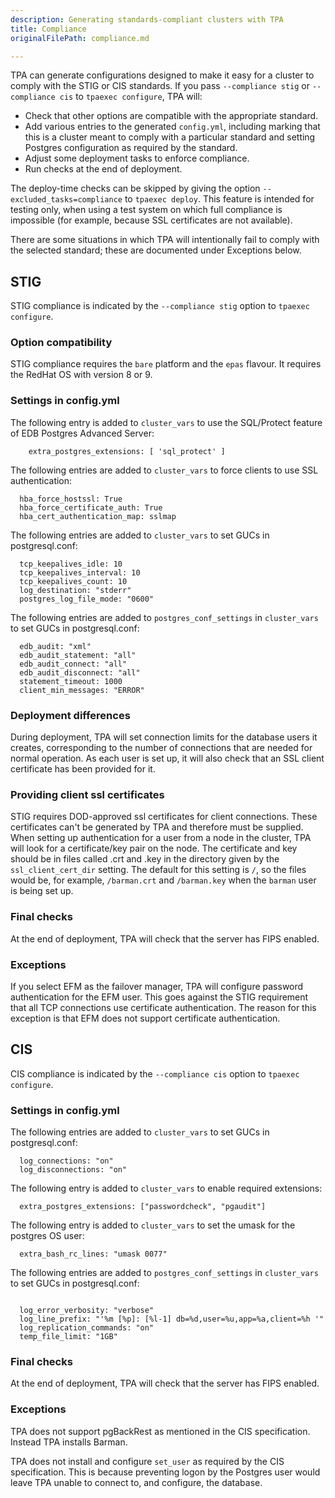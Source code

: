 ```yaml
---
description: Generating standards-compliant clusters with TPA
title: Compliance
originalFilePath: compliance.md

---
```


TPA can generate configurations designed to make it easy for a
cluster to comply with the STIG or CIS standards. If you pass
`--compliance stig` or `--compliance cis` to `tpaexec configure`,
TPA will:

-   Check that other options are compatible with the appropriate
    standard.
-   Add various entries to the generated `config.yml`, including
    marking that this is a cluster meant to comply with a particular
    standard and setting Postgres configuration as required by
    the standard.
-   Adjust some deployment tasks to enforce compliance.
-   Run checks at the end of deployment.

The deploy-time checks can
be skipped by giving the option `--excluded_tasks=compliance` to `tpaexec
deploy`. This feature is intended for testing only, when using a test
system on which full compliance is impossible (for example,
because SSL certificates are not available).

There are some situations in which TPA will intentionally fail to
comply with the selected standard; these are documented under Exceptions
below.

## STIG

STIG compliance is indicated by the `--compliance stig` option to
`tpaexec configure`.

### Option compatibility

STIG compliance requires the `bare` platform and the `epas` flavour.
It requires the RedHat OS with version 8 or 9.

### Settings in config.yml

The following entry is added to `cluster_vars` to use the SQL/Protect
feature of EDB Postgres Advanced Server:

```
    extra_postgres_extensions: [ 'sql_protect' ]
```

The following entries are added to `cluster_vars` to force clients
to use SSL authentication:

```
  hba_force_hostssl: True
  hba_force_certificate_auth: True
  hba_cert_authentication_map: sslmap
```

The following entries are added to `cluster_vars` to set GUCs in
postgresql.conf:

```
  tcp_keepalives_idle: 10
  tcp_keepalives_interval: 10
  tcp_keepalives_count: 10
  log_destination: "stderr"
  postgres_log_file_mode: "0600"
```

The following entries are added to `postgres_conf_settings` in
`cluster_vars` to set GUCs in postgresql.conf:

```
  edb_audit: "xml"
  edb_audit_statement: "all"
  edb_audit_connect: "all"
  edb_audit_disconnect: "all"
  statement_timeout: 1000
  client_min_messages: "ERROR"
```

### Deployment differences

During deployment, TPA will set connection limits for the database users
it creates, corresponding to the number of connections that are needed
for normal operation. As each user is set up, it will also check that
an SSL client certificate has been provided for it.

### Providing client ssl certificates

STIG requires DOD-approved ssl certificates for client connections.
These certificates can't be generated by TPA and therefore must be
supplied. When setting up authentication for a user from a
node in the cluster, TPA will look for a certificate/key pair on the
node. The certificate and key should be in files called .crt
and .key in the directory given by the `ssl_client_cert_dir`
setting. The default for this setting is `/`, so the files would be,
for example, `/barman.crt` and `/barman.key` when the `barman` user is
being set up.

### Final checks

At the end of deployment, TPA will check that the server has FIPS
enabled.

### Exceptions

If you select EFM as the failover manager, TPA will configure password
authentication for the EFM user. This goes against the STIG requirement
that all TCP connections use certificate authentication. The reason for
this exception is that EFM does not support certificate authentication.

## CIS

CIS compliance is indicated by the `--compliance cis` option to `tpaexec
configure`.

### Settings in config.yml

The following entries are added to `cluster_vars` to set GUCs in
postgresql.conf:

```
  log_connections: "on"
  log_disconnections: "on"
```

The following entry is added to `cluster_vars` to enable required
extensions:

```
  extra_postgres_extensions: ["passwordcheck", "pgaudit"]
```

The following entry is added to `cluster_vars` to set the umask for
the postgres OS user:

```
  extra_bash_rc_lines: "umask 0077"
```

The following entries are added to `postgres_conf_settings` in
`cluster_vars` to set GUCs in postgresql.conf:

```

  log_error_verbosity: "verbose"
  log_line_prefix: "'%m [%p]: [%l-1] db=%d,user=%u,app=%a,client=%h '"
  log_replication_commands: "on"
  temp_file_limit: "1GB"
```

### Final checks

At the end of deployment, TPA will check that the server has FIPS
enabled.

### Exceptions

TPA does not support pgBackRest as mentioned in the CIS specification.
Instead TPA installs Barman.

TPA does not install and configure `set_user` as required by the CIS
specification. This is because preventing logon by the Postgres user
would leave TPA unable to connect to, and configure, the database.
